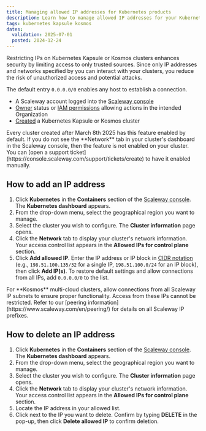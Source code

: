 ```yaml
---
title: Managing allowed IP addresses for Kubernetes products
description: Learn how to manage allowed IP addresses for your Kubernetes Kapsule and Kosmos clusters. Configure access restrictions with our step-by-step guide.
tags: kubernetes kapsule kosmos
dates:
  validation: 2025-07-01
  posted: 2024-12-24
---
```



Restricting IPs on Kubernetes Kapsule or Kosmos clusters enhances security by limiting access to only trusted sources. Since only IP addresses and networks specified by you can interact with your clusters, you reduce the risk of unauthorized access and potential attacks.

The default entry `0.0.0.0/0` enables any host to establish a connection.

<Requirements />

- A Scaleway account logged into the [Scaleway console](https://account.scaleway.com/?service=elements)
- [Owner](/iam/concepts/#owner) status or [IAM permissions](/iam/concepts/#permission) allowing actions in the intended Organization
- [Created](/kubernetes/how-to/create-cluster) a Kubernetes Kapsule or Kosmos cluster
<Message type="tip">
  Every cluster created after March 8th 2025 has this feature enabled by default. If you do not see the **Network** tab in your cluster's dashboard in the Scaleway console, then the feature is not enabled on your cluster. You can [open a support ticket](https://console.scaleway.com/support/tickets/create) to have it enabled manually.
</Message>

## How to add an IP address

1. Click **Kubernetes** in the **Containers** section of the [Scaleway console](https://account.scaleway.com/?service=elements). The **Kubernetes dashboard** appears.
2. From the drop-down menu, select the geographical region you want to manage.
3. Select the cluster you wish to configure. The **Cluster information** page opens.
4. Click the **Network** tab to display your cluster's network information. Your access control list appears in the **Allowed IPs for control plane** section.
5. Click **Add allowed IP**. Enter the IP address or IP block in [CIDR notation](/ipam/concepts/#cidr-notation) (e.g., `198.51.100.135/32` for a single IP, `198.51.100.0/24` for an IP block), then click **Add IP(s)**.
   <Message type="note">
      To restore default settings and allow connections from all IPs, add `0.0.0.0/0` to the list.
   </Message>

<Message type="important">
    For **Kosmos** multi-cloud clusters, allow connections from all Scaleway IP subnets to ensure proper functionality. Access from these IPs cannot be restricted. Refer to our [peering information](https://www.scaleway.com/en/peering/) for details on all Scaleway IP prefixes.
</Message>

## How to delete an IP address

1. Click **Kubernetes** in the **Containers** section of the [Scaleway console](https://account.scaleway.com/?service=elements). The **Kubernetes dashboard** appears.
2. From the drop-down menu, select the geographical region you want to manage.
3. Select the cluster you wish to configure. The **Cluster information** page opens.
4. Click the **Network** tab to display your cluster's network information. Your access control list appears in the **Allowed IPs for control plane** section.
5. Locate the IP address in your allowed list.
6. Click <Icon name="delete" /> next to the IP you want to delete. Confirm by typing **DELETE** in the pop-up, then click **Delete allowed IP** to confirm deletion.
